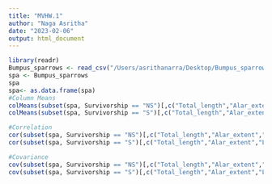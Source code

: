 ```yaml
---
title: "MVHW.1"
author: "Naga Asritha"
date: "2023-02-06"
output: html_document
---
```


```r
library(readr)
Bumpus_sparrows <- read_csv("/Users/asrithanarra/Desktop/Bumpus_sparrows.csv")
spa <- Bumpus_sparrows
spa
spa<- as.data.frame(spa)
#Column Means
colMeans(subset(spa, Survivorship == "NS")[,c("Total_length","Alar_extent","L_beak_head","L_humerous","L_keel_sternum")])
colMeans(subset(spa, Survivorship == "S")[,c("Total_length","Alar_extent","L_beak_head","L_humerous","L_keel_sternum")])

#Correlation
cor(subset(spa, Survivorship == "NS")[,c("Total_length","Alar_extent","L_beak_head","L_humerous","L_keel_sternum")])
cor(subset(spa, Survivorship == "S")[,c("Total_length","Alar_extent","L_beak_head","L_humerous","L_keel_sternum")])

#Covariance
cov(subset(spa, Survivorship == "NS")[,c("Total_length","Alar_extent","L_beak_head","L_humerous","L_keel_sternum")])
cov(subset(spa, Survivorship == "S")[,c("Total_length","Alar_extent","L_beak_head","L_humerous","L_keel_sternum")])
```

